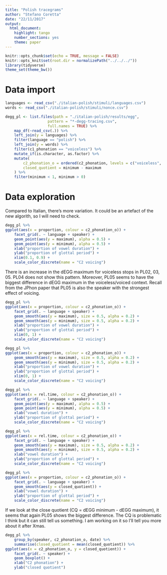```yaml
---
title: "Polish tracegrams"
author: "Stefano Coretta"
date: "22/11/2017"
output: 
  html_document: 
    highlight: tango
    number_sections: yes
    theme: paper
---
```


```r
knitr::opts_chunk$set(echo = TRUE, message = FALSE)
knitr::opts_knit$set(root.dir = normalizePath("../../../"))
library(tidyverse)
theme_set(theme_bw())
```

# Data import

```r
languages <- read_csv("./italian-polish/stimuli/languages.csv")
words <- read_csv("./italian-polish/stimuli/nonce.csv")

degg_pl <- list.files(path = "./italian-polish/results/egg",
                   pattern = "*-degg-tracing.csv",
                   full.names = TRUE) %>%
    map_df(~read_csv(.)) %>%
    left_join(y = languages) %>%
    filter(language == "polish") %>%
    left_join(y = words) %>%
    filter(c1_phonation == "voiceless") %>%
    mutate_if(is.character, as.factor) %>%
    mutate(
        c2_phonation_o = ordered(c2_phonation, levels = c("voiceless", "voiced")),
        closed_quotient = minimum - maximum
    ) %>%
    filter(minimum < 1, minimum > 0)
```

# Data exploration

Compared to Italian, there's more variation. It could be an artefact of the new algorith, so I will need to check.

```r
degg_pl %>%
ggplot(aes(x = proportion, colour = c2_phonation_o)) +
    facet_grid(. ~ language + speaker) +
    geom_point(aes(y = maximum), alpha = 0.5) +
    geom_point(aes(y = minimum), alpha = 0.5) +
    xlab("proportion of vowel duration") +
    ylab("proportion of glottal period") +
    xlim(0.1, 0.9) +
    scale_color_discrete(name = "C2 voicing")
```

There is an increase in the dEGG maximum for voiceless stops in PL02, 03, 05. PL04 does not show this pattern. Moreover, PL05 seems to have the biggest difference in dEGG maximum in the voiceless/voiced context. Recall from the JPhon paper that PL05 is also the speaker with the strongest effect of voicing.

```r
degg_pl %>%
ggplot(aes(x = proportion, colour = c2_phonation_o)) +
    facet_grid(. ~ language + speaker) +
    geom_smooth(aes(y = maximum), size = 0.5, alpha = 0.2) +
    geom_smooth(aes(y = minimum), size = 0.5, alpha = 0.2) +
    xlab("proportion of vowel duration") +
    ylab("proportion of glottal period") +
    xlim(0, 1) +
    scale_color_discrete(name = "C2 voicing")
```

```r
degg_pl %>%
ggplot(aes(x = proportion, colour = c2_phonation_o)) +
    geom_smooth(aes(y = maximum), size = 0.5, alpha = 0.2) +
    geom_smooth(aes(y = minimum), size = 0.5, alpha = 0.2) +
    xlab("proportion of vowel duration") +
    ylab("proportion of glottal period") +
    xlim(0, 1) +
    scale_color_discrete(name = "C2 voicing")
```

```r
degg_pl %>%
ggplot(aes(x = rel.time, colour = c2_phonation_o)) +
    facet_grid(. ~ language + speaker) +
    geom_point(aes(y = maximum), alpha = 0.5) +
    geom_point(aes(y = minimum), alpha = 0.5) +
    xlab("vowel duration") +
    ylab("proportion of glottal period") +
    scale_color_discrete(name = "C2 voicing")
```

```r
degg_pl %>%
ggplot(aes(x = rel.time, colour = c2_phonation_o)) +
    facet_grid(. ~ language + speaker) +
    geom_smooth(aes(y = maximum), size = 0.5, alpha = 0.2) +
    geom_smooth(aes(y = minimum), size = 0.5, alpha = 0.2) +
    xlab("vowel duration") +
    ylab("proportion of glottal period") +
    scale_color_discrete(name = "C2 voicing")
```

```r
degg_pl %>%
ggplot(aes(x = proportion, colour = c2_phonation_o)) +
    facet_grid(. ~ language + speaker) +
    geom_smooth(aes(y = closed_quotient)) +
    xlab("vowel duration") +
    ylab("proportion of glottal period") +
    scale_color_discrete(name = "C2 voicing")
```

If we look at the close quotient (CQ = dEGG minimum - dEGG maximum), it seems that again PL05 shows the biggest difference.
The CQ is problematic I think but it can still tell us something. I am working on it so I'll tell you more about it after Xmas.

```r
degg_pl %>%
    group_by(speaker, c2_phonation_o, date) %>%
    summarise(closed_quotient = mean(closed_quotient)) %>%
ggplot(aes(x = c2_phonation_o, y = closed_quotient)) +
    facet_grid(. ~ speaker) +
    geom_boxplot() +
    xlab("C2 phonation") +
    ylab("closed quotient")
```
